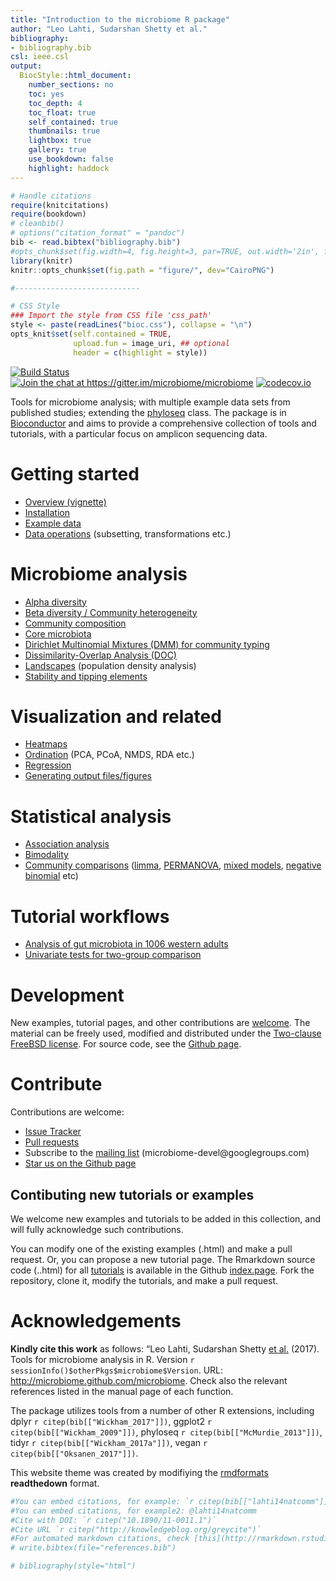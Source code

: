 ```yaml
---
title: "Introduction to the microbiome R package"
author: "Leo Lahti, Sudarshan Shetty et al."
bibliography: 
- bibliography.bib
csl: ieee.csl
output:
  BiocStyle::html_document:
    number_sections: no
    toc: yes
    toc_depth: 4
    toc_float: true
    self_contained: true
    thumbnails: true
    lightbox: true
    gallery: true
    use_bookdown: false
    highlight: haddock
---
```

<!--
  %\VignetteIndexEntry{microbiome tutorial}
  %\VignetteEngine{knitr::rmarkdown}
  %\usepackage[utf8]{inputenc}
  %\VignetteEncoding{UTF-8}
-->


```r
# Handle citations
require(knitcitations)
require(bookdown)
# cleanbib()
# options("citation_format" = "pandoc")
bib <- read.bibtex("bibliography.bib")
#opts_chunk$set(fig.width=4, fig.height=3, par=TRUE, out.width='2in', fig.pos='H')
library(knitr)
knitr::opts_chunk$set(fig.path = "figure/", dev="CairoPNG")

#----------------------------

# CSS Style
### Import the style from CSS file 'css_path' 
style <- paste(readLines("bioc.css"), collapse = "\n")
opts_knit$set(self.contained = TRUE,
              upload.fun = image_uri, ## optional
              header = c(highlight = style))
```



[![Build Status](https://api.travis-ci.org/microbiome/microbiome.png)](https://travis-ci.org/microbiome/microbiome)  
[![Join the chat at https://gitter.im/microbiome/microbiome](https://badges.gitter.im/microbiome/microbiome.svg)](https://gitter.im/microbiome/microbiome?utm_source=badge&utm_medium=badge&utm_campaign=pr-badge&utm_content=badge)
[![codecov.io](https://codecov.io/github/microbiome/microbiome/coverage.svg?branch=master)](https://codecov.io/github/microbiome/microbiome?branch=master)




Tools for microbiome analysis; with multiple example data sets from published studies; extending the [phyloseq](http://joey711.github.io/phyloseq/import-data) class. The package is in [Bioconductor](https://bioconductor.org/packages/devel/bioc/html/microbiome.html) and aims to provide a comprehensive collection of tools and tutorials, with a particular focus on amplicon sequencing data.


# Getting started

* [Overview (vignette)](https://bioconductor.org/packages/devel/bioc/vignettes/microbiome/inst/doc/vignette.html)
* [Installation](Installation.html)
* [Example data](Data.html)
* [Data operations](Preprocessing.html) (subsetting, transformations etc.)


# Microbiome analysis

* [Alpha diversity](Diversity.html)
* [Beta diversity / Community heterogeneity](Betadiversity.html)
* [Community composition](Composition.html)
* [Core microbiota](Core.html)
* [Dirichlet Multinomial Mixtures (DMM) for community typing](DMM.html)
* [Dissimilarity-Overlap Analysis (DOC)](DOC.html)
* [Landscapes](Landscaping.html) (population density analysis)
* [Stability and tipping elements](Stability.html)


# Visualization and related

* [Heatmaps](Heatmap.html)
* [Ordination](Ordination.html) (PCA, PCoA, NMDS, RDA etc.)
* [Regression](Regression.html)
* [Generating output files/figures](Output.html)


# Statistical analysis  

* [Association analysis](Heatmap.html)
* [Bimodality](Bimodality.html)
* [Community comparisons](Comparisons.html) ([limma](limma.html), [PERMANOVA](PERMANOVA.html), [mixed models](Mixedmodels.html), [negative binomial](Negativebinomial.html)  etc)



# Tutorial workflows  

* [Analysis of gut microbiota in 1006 western adults](Tutorial.html)
* [Univariate tests for two-group comparison](all.html)



# Development  

New examples, tutorial pages, and other contributions are [welcome](Contributing.html). The material can be freely used, modified and distributed under the [Two-clause FreeBSD license](http://en.wikipedia.org/wiki/BSD\_licenses). For source code, see the [Github page](https://github.com/microbiome/microbiome/).  


# Contribute  

Contributions are welcome:

  * [Issue Tracker](https://github.com/microbiome/microbiome/issues) 
  * [Pull requests](https://github.com/microbiome/microbiome/)
  * Subscribe to the [mailing list](https://groups.google.com/forum/#!forum/microbiome-devel) (microbiome-devel@googlegroups.com)
  * [Star us on the Github page](https://github.com/microbiome/microbiome)


## Contibuting new tutorials or examples

We welcome new examples and tutorials to be added in this collection, and will fully acknowledge such contributions.

You can modify one of the existing examples (.html) and make a pull request. Or, you can propose a new tutorial page. The Rmarkdown source code (..html) for all [tutorials](http://microbiome.github.io/tutorials/) is available in the Github [index.page](https://github.com/microbiome/tutorials). Fork the repository, clone it, modify the tutorials, and make a pull request.  


# Acknowledgements

**Kindly cite this work** as follows: "Leo Lahti, Sudarshan Shetty [et al.](https://github.com/microbiome/microbiome/graphs/contributors) (2017). Tools for microbiome analysis in R. Version `r sessionInfo()$otherPkgs$microbiome$Version`. URL: [http://microbiome.github.com/microbiome](http://microbiome.github.com/microbiome). Check also the relevant references listed in the manual page of each function. 

The package utilizes tools from a number of other R extensions, including dplyr `r citep(bib[["Wickham_2017"]])`, ggplot2 `r citep(bib[["Wickham_2009"]])`, phyloseq `r citep(bib[["McMurdie_2013"]])`, tidyr `r citep(bib[["Wickham_2017a"]])`, vegan `r citep(bib[["Oksanen_2017"]])`.

This website theme was created by modifiying the [rmdformats](https://github.com/juba/rmdformats) **readthedown** format.  

```r
#You can embed citations, for example: `r citep(bib[["lahti14natcomm"]])`
#You can embed citations, for example2: @lahti14natcomm
#Cite with DOI: `r citep("10.1890/11-0011.1")`
#Cite URL `r citep("http://knowledgeblog.org/greycite")`
#For automated markdown citations, check [this](http://rmarkdown.rstudio.com/authoring_bibliographies_and_citations.html), [this](https://github.com/cboettig/knitcitations), and [this](http://www.carlboettiger.info/2012/03/24/citations-in-markdown-using-knitr.html). 
# write.bibtex(file="references.bib")
```

```r
# bibliography(style="html")
```


